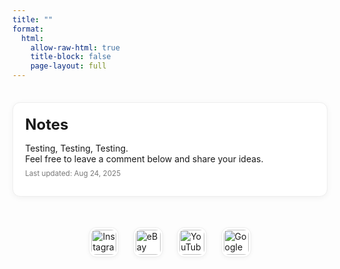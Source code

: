 ```yaml
---
title: ""
format:
  html:
    allow-raw-html: true
    title-block: false
    page-layout: full
---
```


<script>
(function() {
  var correct = "mimacuowu123"; 
  var maxTries = 1;
  var lockMinutes = 10;
  var now = Date.now();

  var failData = JSON.parse(localStorage.getItem("news_fail")) || {count:0, lockedUntil:0};

  function denyAndRedirect(msg){
    document.addEventListener("DOMContentLoaded", function() {
      var seconds = 3;
      document.body.innerHTML =
        "<h2 id='deny-msg' style='text-align:center;margin-top:20%;color:#c00;font-family:sans-serif;'>"
        + "⛔ Access Denied ⛔<br>" + msg + "<br><br>"
        + "Redirecting to homepage in <span id='countdown'>" + seconds + "</span> seconds…</h2>";

      var countdownEl = document.getElementById("countdown");
      var timer = setInterval(function(){
        seconds--;
        if (seconds <= 0) {
          clearInterval(timer);
          location.href = "/";
        } else {
          countdownEl.textContent = seconds;
        }
      }, 1000);
    });
  }

  if (now < failData.lockedUntil) {
    denyAndRedirect("<br>Please try again later.");
  } else {
    failData.count = 0;
    localStorage.setItem("news_fail", JSON.stringify(failData));

    var ok = false;
    for (var i = 0; i < maxTries; i++) {
      var input = prompt("🔒 Please enter the password("+(maxTries - i)+" attempts left):");
      if (input === correct) { ok = true; break; }
      else { failData.count++; }
    }

    if (!ok) {
      failData.lockedUntil = now + lockMinutes * 60 * 1000;
      localStorage.setItem("news_fail", JSON.stringify(failData));
      denyAndRedirect("<br>Please try again in "+lockMinutes+" minutes.");
    }
  }
})();
</script>


<style>
  .ww-card {
    max-width: 680px;
    margin: 2.2rem auto;
    padding: 1.25rem 1.2rem;
    border: 1px solid #eee;
    border-radius: 12px;
    box-shadow: 0 2px 10px rgba(0,0,0,0.05);
    background: #fff;
  }
  .ww-card h2 {
    margin: 0 0 .9rem;
    font-weight: 700;
    font-size: 1.5rem;
  }
  .ww-card p { margin: .55rem 0; }
  .ww-muted { color: #777; }

  .ww-social {
    display: flex;
    justify-content: center;
    align-items: center;
    gap: 1.4rem;
    margin: 2rem 0 1.25rem;
  }
  .ww-social a {
    display: inline-flex;
    align-items: center;
    justify-content: center;
    width: 46px;
    height: 46px;
    border-radius: 12px;
    background: #fff;
    border: 1px solid #eee;
    box-shadow: 0 2px 6px rgba(0,0,0,0.04);
    transition: transform .18s ease, box-shadow .18s ease;
  }
  .ww-social a:hover {
    transform: translateY(-2px) scale(1.06);
    box-shadow: 0 6px 14px rgba(0,0,0,0.08);
  }
  .ww-social a img {
    width: 40px;
    height: 40px;
    object-fit: contain;
    border-radius: 8px;
    display: block;
  }
  @media (prefers-reduced-motion: reduce) {
    .ww-social a,
    .ww-social a:hover { transition: none; transform: none; }
  }
</style>

<div class="ww-card">
  <h2>Notes</h2>
  <p>Testing, Testing, Testing.  
  Feel free to leave a comment below and share your ideas.</p>
  <small class="ww-muted">Last updated: Aug 24, 2025</small>
</div>

<div class="ww-social" aria-label="social links">
  <a href="https://instagram.com/lywww88" target="_blank" rel="noopener" aria-label="Instagram">
    <img src="https://cdn-icons-png.flaticon.com/512/2111/2111463.png" alt="Instagram" loading="lazy" referrerpolicy="no-referrer">
  </a>

  <a href="https://www.ebay.com/usr/w_shoppp" target="_blank" rel="noopener" aria-label="eBay">
    <img src="https://cdn.iconscout.com/icon/free/png-256/free-ebay-logo-icon-svg-png-download-2944843.png?f=webp" alt="eBay" loading="lazy" referrerpolicy="no-referrer">
  </a>

  <a href="https://youtube.com/" target="_blank" rel="noopener" aria-label="YouTube">
    <img src="https://cdn-icons-png.flaticon.com/512/1384/1384060.png" alt="YouTube" loading="lazy" referrerpolicy="no-referrer">
  </a>

  <a href="https://photos.google.com/" target="_blank" rel="noopener" aria-label="Google Photos">
    <img src="https://www.google.com/photos/about/static/images/ui/logo-photos.png" alt="Google Photos" loading="lazy" referrerpolicy="no-referrer">
  </a>
</div>

<!-- 💬 Giscus -->
<div id="comments">
  <script src="https://giscus.app/client.js"
      data-repo="lywww88/lywww88.github.io"
      data-repo-id="R_kgDONwfB9w"
      data-category="General"
      data-category-id="DIC_kwDONwfB984CuiuO"
      data-mapping="pathname"
      data-reactions-enabled="1"
      data-emit-metadata="0"
      data-input-position="bottom"
      data-theme="light"
      crossorigin="anonymous"
      async>
  </script>
</div>

<script>
  document.querySelectorAll('.ww-social a').forEach(a => {
    a.addEventListener('mousedown', () => a.style.transform = 'translateY(0) scale(0.92)');
    ['mouseup','mouseleave'].forEach(ev =>
      a.addEventListener(ev, () => a.style.transform = ''));
  });
</script>
